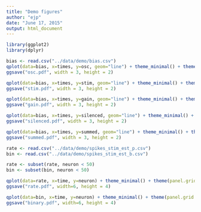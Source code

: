 ```yaml
---
title: "Demo figures"
author: "ejp"
date: "June 17, 2015"
output: html_document
---
```


```r
library(ggplot2)
library(dplyr)

bias <- read.csv("../data/demo/bias.csv")
qplot(data=bias, x=times, y=osc, geom="line") + theme_minimal() + theme(panel.grid.major = element_blank(), panel.grid.minor = element_blank(), panel.background = element_blank(), axis.line = element_line(colour = "black"))
ggsave("osc.pdf", width = 3, height = 2)

qplot(data=bias, x=times, y=stim, geom="line") + theme_minimal() + theme(panel.grid.major = element_blank(), panel.grid.minor = element_blank(), panel.background = element_blank(), axis.line = element_line(colour = "black"))
ggsave("stim.pdf", width = 3, height = 2)

qplot(data=bias, x=times, y=gain, geom="line") + theme_minimal() + theme(panel.grid.major = element_blank(), panel.grid.minor = element_blank(), panel.background = element_blank(), axis.line = element_line(colour = "black"))
ggsave("gain.pdf", width = 3, height = 2)

qplot(data=bias, x=times, y=silenced, geom="line") + theme_minimal() + theme(panel.grid.major = element_blank(), panel.grid.minor = element_blank(), panel.background = element_blank(), axis.line = element_line(colour = "black"))
ggsave("silenced.pdf", width = 3, height = 2)

qplot(data=bias, x=times, y=summed, geom="line") + theme_minimal() + theme(panel.grid.major = element_blank(), panel.grid.minor = element_blank(), panel.background = element_blank(), axis.line = element_line(colour = "black"))
ggsave("summed.pdf", width = 3, height = 2)
```

```r
rate <- read.csv("../data/demo/spikes_stim_est_p.csv")
bin <- read.csv("../data/demo/spikes_stim_est_b.csv")

rate <- subset(rate, neuron < 50)
bin <- subset(bin, neuron < 50)

qplot(data=rate, x=time, y=neuron) + theme_minimal() + theme(panel.grid.major = element_blank(), panel.grid.minor = element_blank(), panel.background = element_blank(), axis.line = element_line(colour = "black"))
ggsave("rate.pdf", width=6, height = 4)

qplot(data=bin, x=time, y=neuron) + theme_minimal() + theme(panel.grid.major = element_blank(), panel.grid.minor = element_blank(), panel.background = element_blank(), axis.line = element_line(colour = "black"))
ggsave("binary.pdf", width=6, height = 4)
```

